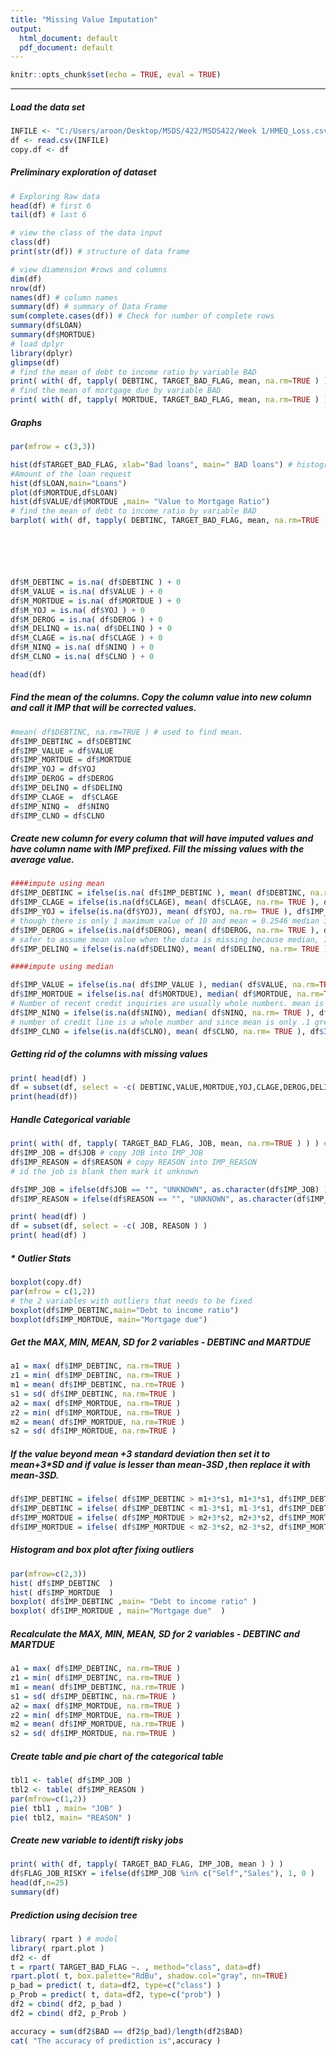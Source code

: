 ```yaml
---
title: "Missing Value Imputation"
output:
  html_document: default
  pdf_document: default
---
```


```r
knitr::opts_chunk$set(echo = TRUE, eval = TRUE)
```

-----


##### Load the data set

```r
INFILE <- "C:/Users/aroon/Desktop/MSDS/422/MSDS422/Week 1/HMEQ_Loss.csv"
df <- read.csv(INFILE)
copy.df <- df

```
##### Preliminary exploration of dataset

```r

# Exploring Raw data
head(df) # first 6
tail(df) # last 6

# view the class of the data input
class(df)
print(str(df)) # structure of data frame

# view diamension #rows and columns
dim(df)
nrow(df)
names(df) # column names
summary(df) # summary of Data Frame
sum(complete.cases(df)) # Check for number of complete rows
summary(df$LOAN)
summary(df$MORTDUE)
# load dplyr
library(dplyr)
glimpse(df)
# find the mean of debt to income ratio by variable BAD
print( with( df, tapply( DEBTINC, TARGET_BAD_FLAG, mean, na.rm=TRUE ) ) )
# find the mean of mortgage due by variable BAD
print( with( df, tapply( MORTDUE, TARGET_BAD_FLAG, mean, na.rm=TRUE ) ) )

```



##### Graphs

```r
par(mfrow = c(3,3))

hist(df$TARGET_BAD_FLAG, xlab="Bad loans", main=" BAD loans") # histogram of bad loans
#Amount of the loan request
hist(df$LOAN,main="Loans")
plot(df$MORTDUE,df$LOAN)
hist(df$VALUE/df$MORTDUE ,main= "Value to Mortgage Ratio")
# find the mean of debt to income ratio by variable BAD
barplot( with( df, tapply( DEBTINC, TARGET_BAD_FLAG, mean, na.rm=TRUE ,main="Debt to income classified by Bad debt") ) )






df$M_DEBTINC = is.na( df$DEBTINC ) + 0
df$M_VALUE = is.na( df$VALUE ) + 0
df$M_MORTDUE = is.na( df$MORTDUE ) + 0
df$M_YOJ = is.na( df$YOJ ) + 0
df$M_DEROG = is.na( df$DEROG ) + 0
df$M_DELINQ = is.na( df$DELINQ ) + 0
df$M_CLAGE = is.na( df$CLAGE ) + 0
df$M_NINQ = is.na( df$NINQ ) + 0
df$M_CLNO = is.na( df$CLNO ) + 0

head(df)

```
##### Find the mean of the columns. Copy the column value into new column and call it IMP that will be corrected values. 


```r
#mean( df$DEBTINC, na.rm=TRUE ) # used to find mean.
df$IMP_DEBTINC = df$DEBTINC
df$IMP_VALUE = df$VALUE
df$IMP_MORTDUE = df$MORTDUE
df$IMP_YOJ = df$YOJ
df$IMP_DEROG = df$DEROG
df$IMP_DELINQ = df$DELINQ
df$IMP_CLAGE =  df$CLAGE
df$IMP_NINQ =  df$NINQ
df$IMP_CLNO = df$CLNO

```
##### Create new column for every column that will have imputed values and have column name with IMP prefixed. Fill the missing values with the average value.


```r

####impute using mean
df$IMP_DEBTINC = ifelse(is.na( df$IMP_DEBTINC ), mean( df$DEBTINC, na.rm=TRUE ), df$IMP_DEBTINC ) 
df$IMP_CLAGE = ifelse(is.na(df$CLAGE), mean( df$CLAGE, na.rm= TRUE ), df$IMP_CLAGE )   
df$IMP_YOJ = ifelse(is.na(df$YOJ), mean( df$YOJ, na.rm= TRUE ), df$IMP_YOJ )
# though there is only 1 maximum value of 10 and mean = 0.2546 median is 0. It's safe to assume the mean value for the missing value.
df$IMP_DEROG = ifelse(is.na(df$DEROG), mean( df$DEROG, na.rm= TRUE ), df$IMP_DEROG )
# safer to assume mean value when the data is missing because median, 1st,3rd quartile value are 0
df$IMP_DELINQ = ifelse(is.na(df$DELINQ), mean( df$DELINQ, na.rm= TRUE ), df$IMP_DELINQ ) 

####impute using median 

df$IMP_VALUE = ifelse(is.na( df$IMP_VALUE ), median( df$VALUE, na.rm=TRUE ), df$IMP_VALUE )
df$IMP_MORTDUE = ifelse(is.na( df$MORTDUE), median( df$MORTDUE, na.rm=TRUE),df$IMP_MORTDUE ) 
# Number of recent credit inquiries are usually whole numbers. mean is only.1 more than median.
df$IMP_NINQ = ifelse(is.na(df$NINQ), median( df$NINQ, na.rm= TRUE ), df$IMP_NINQ ) 
# number of credit line is a whole number and since mean is only .1 greater than median.I used median value
df$IMP_CLNO = ifelse(is.na(df$CLNO), mean( df$CLNO, na.rm= TRUE ), df$IMP_CLNO ) 

```
##### Getting rid of the columns with missing values
```r
print( head(df) )
df = subset(df, select = -c( DEBTINC,VALUE,MORTDUE,YOJ,CLAGE,DEROG,DELINQ,NINQ,CLNO ) )
print(head(df))

```
##### Handle Categorical variable
```r
print( with( df, tapply( TARGET_BAD_FLAG, JOB, mean, na.rm=TRUE ) ) ) # get the bad loan based on job title.
df$IMP_JOB = df$JOB # copy JOB into IMP_JOB
df$IMP_REASON = df$REASON # copy REASON into IMP_REASON
# id the job is blank then mark it unknown

df$IMP_JOB = ifelse(df$JOB == "", "UNKNOWN", as.character(df$IMP_JOB) )
df$IMP_REASON = ifelse(df$REASON == "", "UNKNOWN", as.character(df$IMP_REASON) )

print( head(df) )
df = subset(df, select = -c( JOB, REASON ) )
print( head(df) )


```
##### * Outlier Stats
```r
boxplot(copy.df)
par(mfrow = c(1,2))
# the 2 variables with outliers that needs to be fixed 
boxplot(df$IMP_DEBTINC,main="Debt to income ratio") 
boxplot(df$IMP_MORTDUE, main="Mortgage due") 


```
##### Get the MAX, MIN, MEAN, SD for 2 variables - DEBTINC and MARTDUE
```r
a1 = max( df$IMP_DEBTINC, na.rm=TRUE )
z1 = min( df$IMP_DEBTINC, na.rm=TRUE )
m1 = mean( df$IMP_DEBTINC, na.rm=TRUE )
s1 = sd( df$IMP_DEBTINC, na.rm=TRUE )
a2 = max( df$IMP_MORTDUE, na.rm=TRUE )
z2 = min( df$IMP_MORTDUE, na.rm=TRUE )
m2 = mean( df$IMP_MORTDUE, na.rm=TRUE )
s2 = sd( df$IMP_MORTDUE, na.rm=TRUE )

```
##### If the value beyond  mean +3 standard deviation then set it to mean+3*SD and if value is lesser than mean-3SD ,then replace it with mean-3SD.
```r
df$IMP_DEBTINC = ifelse( df$IMP_DEBTINC > m1+3*s1, m1+3*s1, df$IMP_DEBTINC )
df$IMP_DEBTINC = ifelse( df$IMP_DEBTINC < m1-3*s1, m1-3*s1, df$IMP_DEBTINC )
df$IMP_MORTDUE = ifelse( df$IMP_MORTDUE > m2+3*s2, m2+3*s2, df$IMP_MORTDUE )
df$IMP_MORTDUE = ifelse( df$IMP_MORTDUE < m2-3*s2, m2-3*s2, df$IMP_MORTDUE )

```
##### Histogram and box plot after fixing outliers
```r
par(mfrow=c(2,3))
hist( df$IMP_DEBTINC  )
hist( df$IMP_MORTDUE  )
boxplot( df$IMP_DEBTINC ,main= "Debt to income ratio" )
boxplot( df$IMP_MORTDUE , main="Mortgage due"  )

```
##### Recalculate the MAX, MIN, MEAN, SD for 2 variables - DEBTINC and MARTDUE
```r
a1 = max( df$IMP_DEBTINC, na.rm=TRUE )
z1 = min( df$IMP_DEBTINC, na.rm=TRUE )
m1 = mean( df$IMP_DEBTINC, na.rm=TRUE )
s1 = sd( df$IMP_DEBTINC, na.rm=TRUE )
a2 = max( df$IMP_MORTDUE, na.rm=TRUE )
z2 = min( df$IMP_MORTDUE, na.rm=TRUE )
m2 = mean( df$IMP_MORTDUE, na.rm=TRUE )
s2 = sd( df$IMP_MORTDUE, na.rm=TRUE )
```
##### Create table and pie chart of the categorical table
```r
tbl1 <- table( df$IMP_JOB )
tbl2 <- table( df$IMP_REASON )
par(mfrow=c(1,2))
pie( tbl1 , main= "JOB" )
pie( tbl2, main= "REASON" )
```



##### Create new variable to identift risky jobs
```r
print( with( df, tapply( TARGET_BAD_FLAG, IMP_JOB, mean ) ) )
df$FLAG_JOB_RISKY = ifelse(df$IMP_JOB %in% c("Self","Sales"), 1, 0 )
head(df,n=25)
summary(df)
```
##### Prediction using decision tree
```r

library( rpart ) # model
library( rpart.plot )
df2 <- df 
t = rpart( TARGET_BAD_FLAG ~. , method="class", data=df)
rpart.plot( t, box.palette="RdBu", shadow.col="gray", nn=TRUE) 
p_bad = predict( t, data=df2, type=c("class") )
p_Prob = predict( t, data=df2, type=c("prob") )
df2 = cbind( df2, p_bad )
df2 = cbind( df2, p_Prob )

accuracy = sum(df2$BAD == df2$p_bad)/length(df2$BAD)
cat( "The accuracy of prediction is",accuracy )
```